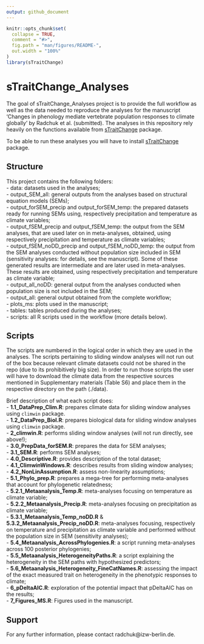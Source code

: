 ```yaml
---
output: github_document
---
```


<!-- README.md is generated from README.Rmd. Please edit that file -->

```r
knitr::opts_chunk$set(
  collapse = TRUE,
  comment = "#>",
  fig.path = "man/figures/README-",
  out.width = "100%"
)
library(sTraitChange)
```

# sTraitChange_Analyses

<!-- badges: start -->
<!-- badges: end -->

The goal of sTraitChange_Analyses project is to provide the full workflow as well as the data needed to reproduce the analyses for the manuscript 'Changes in phenology mediate vertebrate population responses to climate globally' by Radchuk et al. (submitted). The analyses in this repository rely heavily on the functions available from [sTraitChange](https://github.com/radchukv/sTraitChange) package. 

To be able to run these analyses you will have to install [sTraitChange](https://github.com/radchukv/sTraitChange) package. 

## Structure

This project contains the following folders:  
- data: datasets used in the analyses;   
- output_SEM_all: general outputs from the analyses based on structural equation models (SEMs);   
- output_forSEM_precip and output_forSEM_temp: the prepared datasets ready for running SEMs using, respectively precipitation and temperature as climate variables;      
- output_fSEM_precip and output_fSEM_temp: the output from the SEM analyses, that are used later on in meta-analyses, obtained, using respectively precipitation and temperature as climate variables;     
- output_fSEM_noDD_precip and output_fSEM_noDD_temp: the output from the SEM analyses conducted without population size included in SEM (sensitivity analyses: for details, see the manuscript). Some of these generated results are intermediate and are later used in meta-analyses. These results are obtained, using respectively precipitation and temperature as climate variable;    
- output_all_noDD: general output from the analyses conducted when population size is not included in the SEM;   
- output_all: general output obtained from the complete workflow;    
- plots_ms: plots used in the manuscript;   
- tables: tables produced during the analyses;   
- scripts: all R scripts used in the workflow (more details below).    

## Scripts

The scripts are numbered in the logical order in which they are used in the analyses. The scripts  pertaining to sliding window analyses will not run out of the box because relevant climate datasets could not be shared in the repo (due to its prohibitively big size). In order to run those scripts
the user will have to download the climate data from the respective sources mentioned in Supplementary materials (Table S6) and place them in the respective directory on the path (./data).  

Brief description of what each script does:   
- **1.1_DataPrep_Clim.R**: prepares climate data for sliding window analyses using `climwin` package.  
- **1.2_DataPrep_Biol.R**: prepares biological data for sliding window analyses using `climwin` package.    
- **2_climwin.R**: performs sliding window analyses (will not run directly, see above!);    
- **3.0_PrepData_forSEM.R**: prepares the data for SEM analyses;   
- **3.1_SEM.R**: performs SEM analyses;    
- **4.0_Descriptive.R**: provides description of the total dataset;   
- **4.1_ClimwinWindows.R**: describes results from sliding window analyses;   
- **4.2_NonLinAssumption.R**: assess non-linearity assumptions;   
- **5.1_Phylo_prep.R**: prepares a mega-tree for performing meta-analyses that account for phylogenetic relatedness;   
- **5.2.1_Metaanalysis_Temp.R**: meta-analyses focusing on temperature as climate variable;   
- **5.2.2_Metaanalysis_Precip.R**: meta-analyses focusing on precipitation as climate variable;   
- **5.3.1_Metaanalysis_Temp_noDD.R** & **5.3.2_Metaanalysis_Precip_noDD.R**: meta-analyses focusing, respectively on temperature and precipitation as climate variable and performed without the population size in SEM (sensitivity analyses);    
- **5.4_Metaanalysis_AcrossPhylogenies.R**: a script running meta-analyses across 100 posterior phylogenies;    
- **5.5_Metaanalysis_HeterogeneityPaths.R**: a script explaining the heterogeneity in the SEM paths with hypothesized predictors;   
- **5.6_Metaanalysis_Heterogeneity_FineCatNames.R**: assessing the impact of the exact measured trait on heterogeneity in the phenotypic responses to climate;    
- **6_pDeltaAIC.R**: exploration of the potential impact that pDeltaAIC has on the results;   
- **7_Figures_MS.R**: Figures used in the manuscript.    

## Support

For any further information, please contact radchuk@izw-berlin.de.
